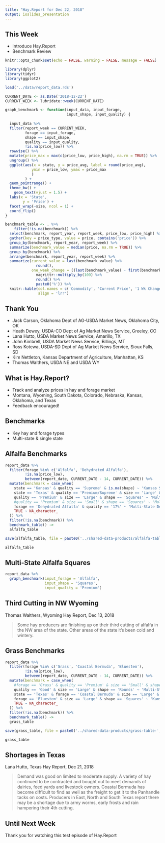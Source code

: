 ```yaml
---
title: "Hay.Report for Dec 22, 2018"
output: ioslides_presentation
---
```


<!--
Welcome to the Hay Report for the week ending December 22, 2018. Hay dot Report analyzes the hay and forage market across the plains.
-->

## This Week

- Introduce Hay.Report
- Benchmark Review

<!--
In this episode, we will introduce Hay dot report and review changes in several benchmark forages. 
-->

```r
knitr::opts_chunk$set(echo = FALSE, warning = FALSE, message = FALSE)

library(dplyr)
library(tidyr)
library(ggplot2)

load('../data/report_data.rds')

CURRENT_DATE <- as.Date('2018-12-22')
CURRENT_WEEK <- lubridate::week(CURRENT_DATE)

graph_benchmark <- function(input_data, input_forage, 
                            input_shape, input_quality) {
  
  input_data %>%
  filter(report_week == CURRENT_WEEK,
         forage == input_forage,
         shape == input_shape,
         quality == input_quality,
         !is.na(price_low)) %>%
  rowwise() %>% 
  mutate(price_max = max(c(price_low, price_high), na.rm = TRUE)) %>% 
  ungroup() %>% 
  ggplot(aes(x = state, y = price_avg, label = round(price_avg),
            ymin = price_low, ymax = price_max
            )
         ) +
  geom_pointrange() +
  theme_bw() +
    geom_text(vjust = 1.5) +
  labs(x = 'State',
        y = 'Price') +
  facet_wrap(~size, ncol = 1) +
  coord_flip()
}

benchmark_table <- . %>% 
    filter(!is.na(benchmark)) %>% 
  select(benchmark, report_year, report_week, price_low, price_high) %>% 
  gather(key = price_type, value = price, contains('price')) %>% 
  group_by(benchmark, report_year, report_week) %>% 
  summarize(benchmark_value = median(price, na.rm = TRUE)) %>% 
  group_by(benchmark) %>% 
  arrange(benchmark, report_year, report_week) %>% 
  summarize(current_value = last(benchmark_value) %>% 
              round(),
            one_week_change = ((last(benchmark_value) - first(benchmark_value))/first(benchmark_value)) %>% 
              magrittr::multiply_by(100) %>% 
              round() %>% 
              paste0('%')) %>% 
  knitr::kable(col.names = c('Commodity', 'Current Price', '1 Wk Change'),
               align = 'lrr')
```

## Thank You

- Jack Carson, Oklahoma Dept of AG-USDA Market News, Oklahoma City, OK
- Heath Dewey, USDA-CO Dept of Ag Market News Service, Greeley, CO
- Lana Hutto, USDA Market News Service, Amarillo, TX
- John Kimbrell, USDA Market News Service, Billings, MT
- Ross Kotewa, USDA-SD Dept of Ag Market News Service, Sioux Falls, SD
- Kim Nettleton, Kansas Department of Agriculture, Manhattan, KS
- Thomas Walthers, USDA NE and USDA WY

<!--
Hay dot Report relies on the data and commentary of the USDA Agriculture Marketing Service. We thank them for their work serving farmers and ranchers across the country.
-->

## What is Hay.Report?

- Track and analyze prices in hay and forage market
- Montana, Wyoming, South Dakota, Colorado, Nebraska, Kansas, Oklahoma, and Texas
- Feedback encouraged!

<!--
Hay dot Report is a new project that seeks to provide analysis of the hay market for farmers and ranchers across the plains states. As the project grows, additional states may be added. This is a new project, so feedback is encouraged, and changes will be made from week-to-week.
-->

## Benchmarks

- Key hay and forage types
- Multi-state & single state

<!--
Hay dot Report tracks several hay types to provide a broad view of the market and highlight differences across states. First is a look at alfalfa hay followed by grass hay. 
-->

## Alfalfa Benchmarks

```r
report_data %>% 
  filter(forage %in% c('Alfalfa', 'Dehydrated Alfalfa'),
         !is.na(price_low),
         between(report_date, CURRENT_DATE - 14, CURRENT_DATE)) %>% 
  mutate(benchmark = case_when(
    state == 'Kansas' & quality == 'Supreme' & is.na(shape) ~ 'Kansas Supreme Dairy',
    state == 'Texas' & quality == 'Premium/Supreme' & size == 'Large' & shape == 'Squares' ~ 'Texas Premium/Supreme',
    quality == 'Premium' & size == 'Large' & shape == 'Squares' ~ 'Multi-State Premium Large Squares',
    #quality == 'Premium' & size == 'Small' & shape == 'Squares' ~ 'Multi-State Premium Small Squares',
    forage == 'Dehydrated Alfalfa' & quality == '17%' ~ 'Multi-State Dehydrated Pellets 17%',
    TRUE ~ NA_character_
  )) %>% 
  filter(!is.na(benchmark)) %>% 
  benchmark_table() ->
  alfalfa_table

save(alfalfa_table, file = paste0('../shared-data-products/alfalfa-table-', CURRENT_DATE, '.rda'))

alfalfa_table
```

<!--
Prices of Kansas Supreme Dairy and Texas Premium Supreme Alfalfa were steady. 17% dehydrated pellets and premium large squares ticked up in the past week. 
-->

## Multi-State Alfalfa Squares

```r
report_data %>%
  graph_benchmark(input_forage = 'Alfalfa',
                  input_shape = 'Squares',
                  input_quality = 'Premium')

```

<!--
Breaking down the multi-state alfalfa benchmarks into price averages -- the labeled dots -- and the price range -- the length of the lines. There are two dots for Wyoming because there were prices reported for two regions. $150 was the median price in Central and Western Wyoming, while the median was $50 higher in the Eastern region of the state.
-->

## Third Cutting in NW Wyoming

Thomas Walthers, Wyoming Hay Report, Dec 13, 2018

> Some hay producers are finishing up on 
their third cutting of alfalfa in the NW area of the state. Other areas 
of the state it’s been cold and wintery. 

<!--
The relatively low price of Large Squares in Wyoming is likely due to recent finishing of third cuttings, as reported by Thomas Walthers. This offers some market opportunity for producers in at area, especially compared to the neighoring regions.
-->

## Grass Benchmarks

```r
report_data %>% 
  filter(forage %in% c('Grass', 'Coastal Bermuda', 'Bluestem'),
         !is.na(price_low),
         between(report_date, CURRENT_DATE - 14, CURRENT_DATE)) %>% 
  mutate(benchmark = case_when(
    #forage == 'Grass' & quality == 'Premium' & size == 'Small' & shape == 'Squares' ~ 'Multi-State Premium Small Squares',
    quality == 'Good' & size == 'Large' & shape == 'Rounds' ~ 'Multi-State Good Large Rounds',
    state == 'Texas' & forage == 'Coastal Bermuda' & size == 'Large' & shape == 'Rounds' & quality == 'Good/Premium' ~ 'Texas G/P Coastal Bermuda Large Rounds',
    forage == 'Bluestem' & size == 'Large' & shape == 'Squares' ~ 'Kansas Bluestem Large Squares',
    TRUE ~ NA_character_
  )) %>% 
  filter(!is.na(benchmark)) %>% 
  benchmark_table() ->
  grass_table

save(grass_table, file = paste0('../shared-data-products/grass-table-', CURRENT_DATE, '.rda'))

grass_table
```

<!--
Outside of Texas, grass hay prices ticked down on Kansas Bluestem Large Squares as and Good Large Rounds. The Good Premium Coastal Bermuda Large Rounds remained unchanged at a price nearly 70% higher than the median Good Large Rounds in other states.
-->

## Shortages in Texas

Lana Hutto, Texas Hay Report, Dec 21, 2018

> Demand was good on limited to moderate supply.  A 
variety of hay continued to be contracted and bought out to meet demands 
of dairies, feed yards and livestock owners.  Coastal Bermuda has become 
difficult to find as well as the freight to get it to the Panhandle tacks 
on costs.  Producers in East, North and South Texas report there may be a 
shortage due to army worms, early frosts and rain hampering their 4th 
cutting.

<!--
This price difference is reflective of the current shortage and a possible coming shortage in Texas. Lana Hutto reported that: Coastal Bermuda has become 
difficult to find as well as the freight to get it to the Panhandle tacks 
on costs.  Producers in East, North and South Texas report there may be a 
shortage due to army worms, early frosts and rain hampering their 4th 
cutting.
-->

## Until Next Week

Thank you for watching this test episode of Hay.Report

<!--
Thank you for watching. Hay dot Report will post an update every weekend on the Plains hay and forage market. Feedback? Please leave a comment.
-->

##


